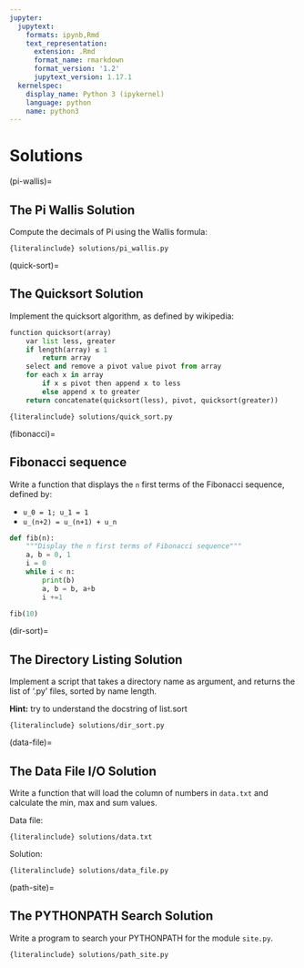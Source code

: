 ```yaml
---
jupyter:
  jupytext:
    formats: ipynb,Rmd
    text_representation:
      extension: .Rmd
      format_name: rmarkdown
      format_version: '1.2'
      jupytext_version: 1.17.1
  kernelspec:
    display_name: Python 3 (ipykernel)
    language: python
    name: python3
---
```


# Solutions

(pi-wallis)=

## The Pi Wallis Solution

Compute the decimals of Pi using the Wallis formula:

```{literalinclude} solutions/pi_wallis.py
```

(quick-sort)=

## The Quicksort Solution

Implement the quicksort algorithm, as defined by wikipedia:

```python
function quicksort(array)
    var list less, greater
    if length(array) ≤ 1
        return array
    select and remove a pivot value pivot from array
    for each x in array
        if x ≤ pivot then append x to less
        else append x to greater
    return concatenate(quicksort(less), pivot, quicksort(greater))
```

```{literalinclude} solutions/quick_sort.py
```

(fibonacci)=

## Fibonacci sequence

Write a function that displays the `n` first terms of the Fibonacci
sequence, defined by:

- `u_0 = 1; u_1 = 1`
- `u_(n+2) = u_(n+1) + u_n`

```python
def fib(n):
    """Display the n first terms of Fibonacci sequence"""
    a, b = 0, 1
    i = 0
    while i < n:
        print(b)
        a, b = b, a+b
        i +=1
```

```python
fib(10)
```

(dir-sort)=

## The Directory Listing Solution

Implement a script that takes a directory name as argument, and
returns the list of '.py' files, sorted by name length.

**Hint:** try to understand the docstring of list.sort

```{literalinclude} solutions/dir_sort.py
```

(data-file)=

## The Data File I/O Solution

Write a function that will load the column of numbers in `data.txt`
and calculate the min, max and sum values.

Data file:

```{literalinclude} solutions/data.txt
```

Solution:

```{literalinclude} solutions/data_file.py
```

(path-site)=

## The PYTHONPATH Search Solution

Write a program to search your PYTHONPATH for the module `site.py`.

```{literalinclude} solutions/path_site.py
```